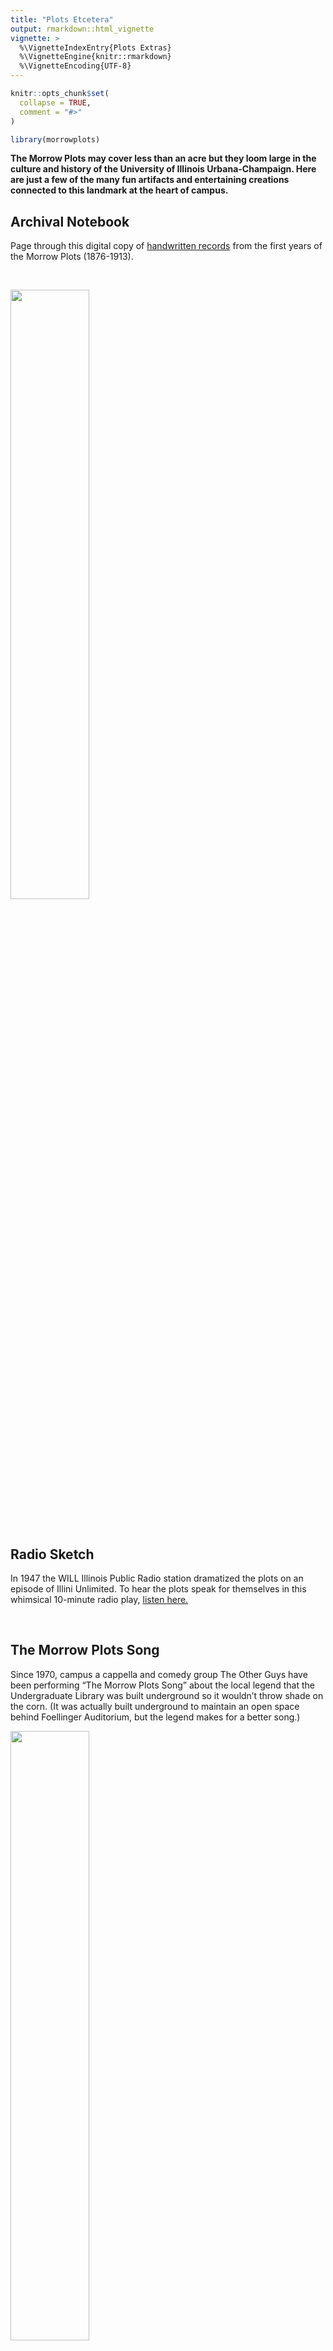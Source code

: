 ```yaml
---
title: "Plots Etcetera"
output: rmarkdown::html_vignette
vignette: >
  %\VignetteIndexEntry{Plots Extras}
  %\VignetteEngine{knitr::rmarkdown}
  %\VignetteEncoding{UTF-8}
---
```


```r
knitr::opts_chunk$set(
  collapse = TRUE,
  comment = "#>"
)
```

```r
library(morrowplots)
```

**The Morrow Plots may cover less than an acre but they loom large in the culture and history of the University of Illinois Urbana-Champaign. Here are just a few of the many fun artifacts and entertaining creations connected to this landmark at the heart of campus.**

## Archival Notebook

Page through this digital copy of [handwritten records](https://digital.library.illinois.edu/items/b9a74f70-51c5-0138-7202-02d0d7bfd6e4-9) from the first years of the Morrow Plots (1876-1913).

\

![](notebook.png){width=50%}

\

## Radio Sketch

In 1947 the WILL Illinois Public Radio station dramatized the plots on an episode of Illini Unlimited. To hear the plots speak for themselves in this whimsical 10-minute radio play, [listen here.](https://digital.library.illinois.edu/items/e31e35f0-5131-0137-6caa-02d0d7bfd6e4-0)

\

## The Morrow Plots Song

Since 1970, campus a cappella and comedy group The Other Guys have been performing "The Morrow Plots Song" about the local legend that the Undergraduate Library was built underground so it wouldn't throw shade on the corn. (It was actually built underground to maintain an open space behind Foellinger Auditorium, but the legend makes for a better song.)

![](other_guys.png){width=50%}

See The Other Guys perform their [Morrow Plots Song](https://youtu.be/97TyuKr-zco?si=t1lzfThqjnzg2xLv)

\

## Mini Combine

Who doesn't love a mini version of a big thing? It's always fun to catch a glimpse of the unusually small machines out in the field. 

![The mini combine at work on the Morrow Plots.](morrow_combine.jpg){width=50%}
